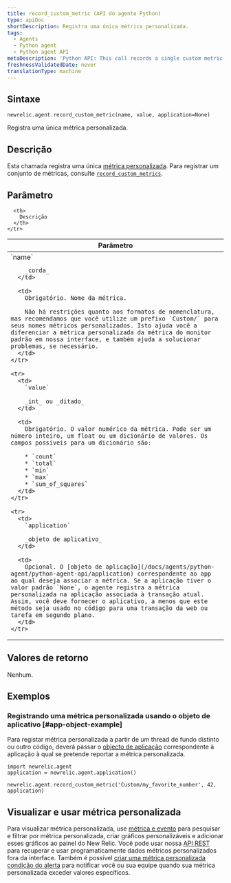 ```yaml
---
title: record_custom_metric (API do agente Python)
type: apiDoc
shortDescription: Registra uma única métrica personalizada.
tags:
  - Agents
  - Python agent
  - Python agent API
metaDescription: 'Python API: This call records a single custom metric.'
freshnessValidatedDate: never
translationType: machine
---
```


## Sintaxe

```PY
newrelic.agent.record_custom_metric(name, value, application=None)
```

Registra uma única métrica personalizada.

## Descrição

Esta chamada registra uma única [métrica personalizada](/docs/agents/manage-apm-agents/agent-data/custom-metrics). Para registrar um conjunto de métricas, consulte [`record_custom_metrics`](/docs/agents/python-agent/python-agent-api/record_custom_metrics).

## Parâmetro

<table>
  <thead>
    <tr>
      <th width="25%">
        Parâmetro
      </th>

      <th>
        Descrição
      </th>
    </tr>
  </thead>

  <tbody>
    <tr>
      <td>
        `name`

        _corda_
      </td>

      <td>
        Obrigatório. Nome da métrica.

        Não há restrições quanto aos formatos de nomenclatura, mas recomendamos que você utilize um prefixo `Custom/` para seus nomes métricos personalizados. Isto ajuda você a diferenciar a métrica personalizada da métrica do monitor padrão em nossa interface, e também ajuda a solucionar problemas, se necessário.
      </td>
    </tr>

    <tr>
      <td>
        `value`

        _int_ ou _ditado_
      </td>

      <td>
        Obrigatório. O valor numérico da métrica. Pode ser um número inteiro, um float ou um dicionário de valores. Os campos possíveis para um dicionário são:

        * `count`
        * `total`
        * `min`
        * `max`
        * `sum_of_squares`
      </td>
    </tr>

    <tr>
      <td>
        `application`

        _objeto de aplicativo_
      </td>

      <td>
        Opcional. O [objeto de aplicação](/docs/agents/python-agent/python-agent-api/application) correspondente ao app ao qual deseja associar a métrica. Se a aplicação tiver o valor padrão `None`, o agente registra a métrica personalizada na aplicação associada à transação atual. Assim, você deve fornecer o aplicativo, a menos que este método seja usado no código para uma transação da web ou tarefa em segundo plano.
      </td>
    </tr>
  </tbody>
</table>

## Valores de retorno

Nenhum.

## Exemplos

### Registrando uma métrica personalizada usando o objeto de aplicativo [#app-object-example]

Para registar métrica personalizada a partir de um thread de fundo distinto ou outro código, deverá passar o [objecto de aplicação](/docs/agents/python-agent/python-agent-api/application) correspondente à aplicação à qual se pretende reportar a métrica personalizada.

```PY
import newrelic.agent
application = newrelic.agent.application()

newrelic.agent.record_custom_metric('Custom/my_favorite_number', 42, application)
```

## Visualizar e usar métrica personalizada

Para visualizar métrica personalizada, use [métrica e evento](/docs/query-your-data/explore-query-data/data-explorer/introduction-data-explorer) para pesquisar e filtrar por métrica personalizada, criar gráficos personalizáveis e adicionar esses gráficos ao painel do New Relic. Você pode usar nossa [API REST](/docs/apis/rest-api-v2/requirements/new-relic-rest-api-v2-getting-started) para recuperar e usar programaticamente dados métricos personalizados fora da interface. Também é possível [criar uma métrica personalizada condição do alerta](/docs/alerts/new-relic-alerts/configuring-alert-policies/define-custom-metrics-alert-condition) para notificar você ou sua equipe quando sua métrica personalizada exceder valores específicos.